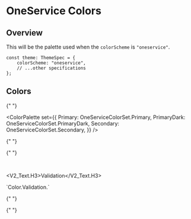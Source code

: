 
<Meta title="V2/Color/OneService Color" />

# OneService Colors

## Overview

This will be the palette used when the `colorScheme` is `"oneservice"`.

```tsx
const theme: ThemeSpec = {
    colorScheme: "oneservice",
    // ...other specifications
};
```

## Colors

<Unstyled>
  <ColorPalette set={OneServiceColorSet.Brand} category="Brand" />

{" "}

<ColorPalette
    set={{
        Primary: OneServiceColorSet.Primary,
        PrimaryDark: OneServiceColorSet.PrimaryDark,
        Secondary: OneServiceColorSet.Secondary,
    }}
/>

{" "}

<ColorPalette set={OneServiceColorSet.Neutral} category="Neutral" />

{" "}

<ColorPalette set={OneServiceColorSet.Accent.Dark} category="Accent.Dark" />

  <ColorPalette set={OneServiceColorSet.Accent.Light} category="Accent.Light" />
</Unstyled>

<br />

<V2_Text.H3>Validation</V2_Text.H3>

<PreviewBox>
  `Color.Validation.<color>`
</PreviewBox>

<Unstyled>
  <ColorPalette set={OneServiceColorSet.Validation.Green} category="Green" />

{" "}

<ColorPalette set={OneServiceColorSet.Validation.Orange} category="Orange" />

{" "}

<ColorPalette set={OneServiceColorSet.Validation.Red} category="Red" />

  <ColorPalette set={OneServiceColorSet.Validation.Blue} category="Blue" />
</Unstyled>

